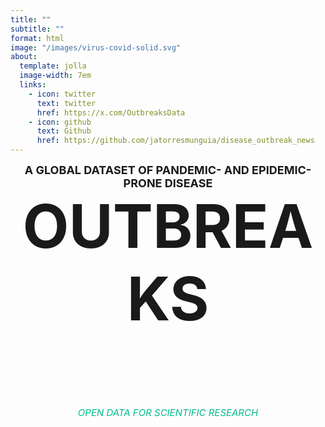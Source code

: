 ---
title: ""
subtitle: ""
format: html
image: "/images/virus-covid-solid.svg"
about:
  template: jolla
  image-width: 7em
  links:
    - icon: twitter
      text: twitter
      href: https://x.com/OutbreaksData
    - icon: github
      text: Github
      href: https://github.com/jatorresmunguia/disease_outbreak_news
---

<div style="text-align: center;">
  <h2 style="font-size: 18px; margin-bottom: 0px; margin-top: 0px;"> A GLOBAL DATASET OF PANDEMIC- AND EPIDEMIC-PRONE DISEASE </h2>
  <h1 style="font-size: 96px; margin-top: 0px;"> OUTBREAKS </h1>
  <div style="height: 30px;"></div> 
  <h6 style="font-size: 15px; color: #00bc8c;"> OPEN DATA FOR SCIENTIFIC RESEARCH </h6>
</div>

